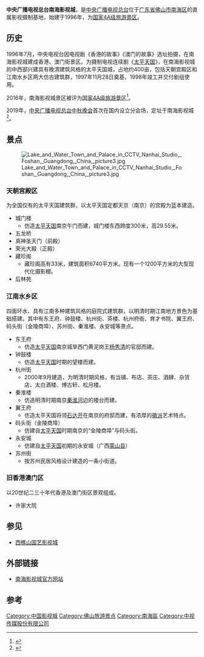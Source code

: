 {{Infobox amusement park|opening_date=1998年12月26日|owner=[[中央广播电视总台|中央广播电视总台]]|theme=影视拍摄、旅游观光|location={{CHN}}[[广东省|广东省]][[佛山市|佛山市]][[南海区|南海区]][[狮山镇_(佛山市)|狮山镇]]影城大道|operator=[[中视传媒|中视传媒]]股份有限公司|homepage=http://www.cctvnh.com/}}

'''中央广播电视总台南海影视城'''，是[[中央广播电视总台|中央广播电视总台]]位于[[广东省|广东省]][[佛山市|佛山市]][[南海区|南海区]]的直属影视摄制基地，始建于1996年，为[[国家4A级旅游景区|国家4A级旅游景区]]。

== 历史 ==
1996年7月，中央电视台因电视剧《香港的故事》《澳门的故事》选址拍摄，在南海影视城建成香港、澳门街景区。为摄制电视连续剧《[[太平天国_(中国电视剧)|太平天国]]》，在南海影视城的中西部兴建具有晚清建筑风格的太平天国城，占地约400亩，包括天朝宫殿区和江南水乡区两大仿古建筑群，1997年11月28日奠基，1998年竣工并交付剧组使用。

2016年，南海影视城景区被评为[[国家4A级旅游景区|国家4A级旅游景区]]<ref>{{Cite web|title=南海影视城荣升4A景区_新闻频道_映象网|url=http://www.hnr.cn/news/jctj/201608/t20160811_2639785.html|access-date=2022-05-28|work=www.hnr.cn}}</ref>。

2019年，[[中央广播电视总台中秋晚会|中央广播电视总台中秋晚会]]首次在国内设立分会场，定址于南海影视城<ref>{{Cite web|title=央视中秋晚会首设国内分会场，地点就在佛山！_南海|url=https://www.sohu.com/a/www.sohu.com/a/336739330_166094|access-date=2022-05-28|work=www.sohu.com|language=en}}</ref>。

== 景点 ==
[[File:Lake_and_Water_Town_and_Palace_in_CCTV_Nanhai_Studio,_Foshan,_Guangdong,_China,_picture3.jpg|thumb]]
=== 天朝宫殿区 ===
为全国仅有的太平天国建筑群，以太平天国定都天京（南京）的宫殿为蓝本建造。
* 城门楼
** 仿造[[太平天国|太平天国]]南京午门而建，城门楼东西跨度300米，高29.55米。
* 五龙桥
* 真神圣天门（前殿）
* 荣光大殿（正殿）
* 藏珍阁
** 藏珍阁高有33米，建筑面积6740平方米。现有一个1200平方米的大型现代化摄影棚。
* 后林苑
=== 江南水乡区 ===
四面环水、具有江南多种建筑风格的庭院式建筑群，以明清时期江南地方景色为基础搭建。其中有东王府、钟鼓楼、杭州街、茶楼、杭州府衙、育才书院、翼王府、码头街（金陵商埠）、苏州街、秦淮楼、永安城等景点。
* 东王府
** 仿造[[太平天国|太平天国]]南京城旱西门黄泥岗王[[杨秀清|杨秀清]]的官邸而建。
* 钟鼓楼
** 仿造[[太平天国|太平天国]]时期的望楼而建。
* 杭州街
** 2000年9月建造，为明清时期风格，有当铺、布店、茶庄、酒肆、杂货店、太白酒楼、博古轩、松月楼。
* 秦淮楼
** 仿造明清时期南京[[秦淮河|秦淮河]]边的楼台而建。
* 翼王府
** 仿造太平天国将领[[石达开|石达开]]在南京的府邸而建，有浓厚的[[徽派|徽派]]艺术特点。
* 码头街（金陵商埠）
** 仿建自[[太平天国|太平天国]]时期南京的“金陵商埠”与码头街。
* 永安城
** 仿建自[[太平天国|太平天国]]初期的永安城（广西[[蒙山县|蒙山县]]）
* 苏州街
** 按苏州民居风格设计建造的一条小街道。
=== 旧香港澳门区 ===
以20世纪二三十年代香港及澳门街区景观组成。

*许家大院

== 参见 ==

* [[西樵山国艺影视城|西樵山国艺影视城]]

== 外部链接 ==
* [http://www.cctvnh.com/ 南海影视城官方网站] {{Wayback|url=http://www.cctvnh.com/ |date=20220421185959 }}

==参考==
{{reflist}}
[[Category:中国影视城|Category:中国影视城]]
[[Category:佛山旅游景点|Category:佛山旅游景点]]
[[Category:南海區|Category:南海區]]
[[Category:中视传媒股份有限公司|Category:中视传媒股份有限公司]]